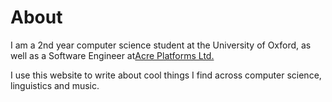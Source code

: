 # About

I am a 2nd year computer science student at the University of Oxford, as well as a Software Engineer at[Acre Platforms Ltd.](https://www.acresoftware.com/)

I use this website to write about cool things I find across computer science, linguistics and music.
